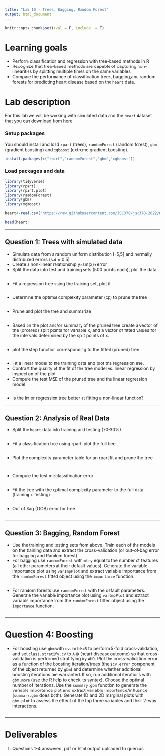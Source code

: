 ```yaml
---
title: "Lab 10 - Trees, Bagging, Random Forest"
output: html_document
---
```


```r
knitr::opts_chunk$set(eval = F, include  = T)
```

# Learning goals

- Perform classification and regression with tree-based methods in R
- Recognize that tree-based methods are capable of capturing non-linearities by splitting multiple times on the same variables
- Compare the performance of classification trees, bagging,and random forests for predicting heart disease based on the ``heart`` data.

# Lab description

For this lab we will be working with simulated data and the `heart` dataset that you can download from [here](https://github.com/JSC370/jsc370-2022/blob/main/data/heart/heart.csv)


### Setup packages

You should install and load `rpart` (trees), `randomForest` (random forest), `gbm` (gradient boosting) and `xgboost` (extreme gradient boosting).


```r
install.packages(c("rpart","randomForest","gbm","xgboost"))
```

### Load packages and data
```r
library(tidyverse)
library(rpart)
library(rpart.plot)
library(randomForest)
library(gbm)
library(xgboost)

heart<-read.csv("https://raw.githubusercontent.com/JSC370/jsc370-2022/main/data/heart/heart.csv")

head(heart)
```


---

## Question 1: Trees with simulated data

- Simulate data from a random uniform distribution [-5,5] and normally distributed errors (s.d = 0.5)
- Create a non-linear relationship y=sin(x)+error
- Split the data into test and training sets (500 points each), plot the data

```r

```

- Fit a regression tree using the training set, plot it

```r

```

- Determine the optimal complexity parameter (cp) to prune the tree

```r

```

- Prune and plot the tree and summarize

```r

```

- Based on the plot and/or summary of the pruned tree create a vector of the (ordered) split points for variable x, and a vector of fitted values for the intervals determined by the split points of x.

```r

```
- plot the step function corresponding to the fitted (pruned) tree
```r

```

- Fit a linear model to the training data and plot the regression line. 
- Contrast the quality of the fit of the tree model vs. linear regression by inspection of the plot
- Compute the test MSE of the pruned tree and the linear regression model

```r

```
- Is the lm or regression tree better at fitting a non-linear function?

---

## Question 2: Analysis of Real Data

- Split the `heart` data into training and testing (70-30%)
```r

```

- Fit a classification tree using rpart, plot the full tree
```r

```

- Plot the complexity parameter table for an rpart fit and prune the tree
```r

```

```r

```

- Compute the test misclassification error
```r

```

- Fit the tree with the optimal complexity parameter to the full data (training + testing)
```r

```
 - Out of Bag (OOB) error for tree
 
```r

```

---

## Question 3: Bagging, Random Forest

- Use the training and testing sets from above. Train each of the models on the training data and extract the cross-validation (or out-of-bag error for bagging and Random forest). 
- For bagging use ``randomForest`` with ``mtry`` equal to the number of features (all other parameters at their default values). Generate the variable importance plot using ``varImpPlot`` and extract variable importance from the ``randomForest`` fitted object using the ``importance`` function.

```r

```

- For random forests use ``randomForest`` with the default parameters. Generate the variable importance plot using ``varImpPlot`` and extract variable importance from the ``randomForest`` fitted object using the ``importance`` function.

```r

```

---

# Question 4: Boosting

- For boosting use `gbm` with ``cv.folds=5`` to perform 5-fold cross-validation, and set ``class.stratify.cv`` to ``AHD`` (heart disease outcome) so that cross-validation is performed stratifying by ``AHD``.  Plot the cross-validation error as a function of the boosting iteration/trees (the `$cv.error` component of the object returned by ``gbm``) and determine whether additional boosting iterations are warranted. If so, run additional iterations with  ``gbm.more`` (use the R help to check its syntax). Choose the optimal number of iterations. Use the ``summary.gbm`` function to generate the variable importance plot and extract variable importance/influence (``summary.gbm`` does both). Generate 1D and 2D marginal plots with ``gbm.plot`` to assess the effect of the top three variables and their 2-way interactions. 

```r


```
---


# Deliverables

1. Questions 1-4 answered, pdf or html output uploaded to quercus
